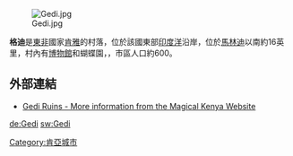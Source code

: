 [[Image:Gedi.jpg|thumb]]

'''格迪'''是[[東非|東非]]國家[[肯雅|肯雅]]的村落，位於該國東部[[印度洋|印度洋]]沿岸，位於[[馬林迪|馬林迪]]以南約16英里，村內有[[博物館|博物館]]和蝴蝶園，{{Citation needed|是旅客的熱門旅遊地點|time=2021-04-15T11:41:42+00:00}}，市區人口約600。

==外部連結==
* [http://www.magicalkenya.com/index.php?option=com_content&task=view&id=224&Itemid=262 Gedi Ruins - More information from the Magical Kenya Website] {{Wayback|url=http://www.magicalkenya.com/index.php?option=com_content&task=view&id=224&Itemid=262 |date=20140824193008 }}

{{coord|3.303|S|40.017|E|display=title|source:eswiki}}

[[Category:肯亞城市|Category:肯亞城市]]

{{Kenya-stub}}

[[de:Gedi|de:Gedi]]
[[sw:Gedi|sw:Gedi]]